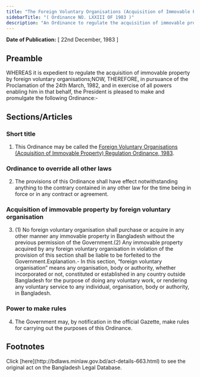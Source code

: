 ```yaml
---
title: "The Foreign Voluntary Organisations (Acquisition of Immovable Property) Regulation Ordinance, 1983"
sidebarTitle: "( Ordinance NO. LXXIII OF 1983 )"
description: "An Ordinance to regulate the acquisition of immovable property by foreign voluntary organisations."
---
```


**Date of Publication:** [ 22nd December, 1983 ]

## Preamble

WHEREAS it is expedient to regulate the acquisition of immovable property by foreign voluntary organisations;NOW, THEREFORE, in pursuance of the Proclamation of the 24th March, 1982, and in exercise of all powers enabling him in that behalf, the President is pleased to make and promulgate the following Ordinance:-

## Sections/Articles

### Short title

1. This Ordinance may be called the [Foreign Voluntary Organisations (Acquisition of Immovable Property) Regulation Ordinance, 1983](/laws/volume-25/act-663 "Foreign Voluntary Organisations (Acquisition of Immovable Property) Regulation Ordinance, 1983").

### Ordinance to override all other laws

2. The provisions of this Ordinance shall have effect notwithstanding anything to the contrary contained in any other law for the time being in force or in any contract or agreement.

### Acquisition of immovable property by foreign voluntary organisation

3. (1) No foreign voluntary organisation shall purchase or acquire in any other manner any immovable property in Bangladesh without the previous permission of the Government.(2) Any immovable property acquired by any foreign voluntary organisation in violation of the provision of this section shall be liable to be forfeited to the Government.Explanation.- In this section, “foreign voluntary organisation” means any organisation, body or authority, whether incorporated or not, constituted or established in any country outside Bangladesh for the purpose of doing any voluntary work, or rendering any voluntary service to any individual, organisation, body or authority, in Bangladesh.

### Power to make rules

4. The Government may, by notification in the official Gazette, make rules for carrying out the purposes of this Ordinance.

## Footnotes

<Note>
  Click [here](http://bdlaws.minlaw.gov.bd/act-details-663.html) to see the original act on the Bangladesh Legal Database.
</Note>
